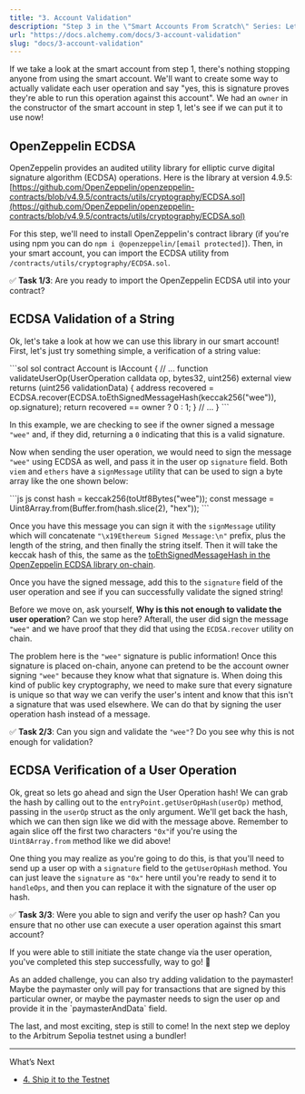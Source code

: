 ```yaml
---
title: "3. Account Validation"
description: "Step 3 in the \"Smart Accounts From Scratch\" Series: Let's validate the user operation signature!"
url: "https://docs.alchemy.com/docs/3-account-validation"
slug: "docs/3-account-validation"
---
```


If we take a look at the smart account from step 1, there's nothing stopping anyone from using the smart account. We'll want to create some way to actually validate each user operation and say "yes, this is signature proves they're able to run this operation against this account". We had an `owner` in the constructor of the smart account in step 1, let's see if we can put it to use now!

## OpenZeppelin ECDSA

OpenZeppelin provides an audited utility library for elliptic curve digital signature algorithm (ECDSA) operations. Here is the library at version 4.9.5: [https://github.com/OpenZeppelin/openzeppelin-contracts/blob/v4.9.5/contracts/utils/cryptography/ECDSA.sol](https://github.com/OpenZeppelin/openzeppelin-contracts/blob/v4.9.5/contracts/utils/cryptography/ECDSA.sol)

For this step, we'll need to install OpenZeppelin's contract library (if you're using npm you can do `npm i @openzeppelin/[email protected]`). Then, in your smart account, you can import the ECDSA utility from `/contracts/utils/cryptography/ECDSA.sol`.

✅ **Task 1/3**: Are you ready to import the OpenZeppelin ECDSA util into your contract?

## ECDSA Validation of a String

Ok, let's take a look at how we can use this library in our smart account! First, let's just try something simple, a verification of a string value:

<CodeGroup>
  ```sol sol
  contract Account is IAccount {
  		// ...
      function validateUserOp(UserOperation calldata op, bytes32, uint256)
          external
          view
          returns (uint256 validationData)
      {
          address recovered = ECDSA.recover(ECDSA.toEthSignedMessageHash(keccak256("wee")), op.signature);
          return recovered == owner ? 0 : 1;
      }
     	// ...
  }
  ```
</CodeGroup>

In this example, we are checking to see if the owner signed a message `"wee"` and, if they did, returning a `0` indicating that this is a valid signature.

Now when sending the user operation, we would need to sign the message `"wee"` using ECDSA as well, and pass it in the user op `signature` field. Both `viem` and `ethers` have a `signMessage` utility that can be used to sign a byte array like the one shown below:

<CodeGroup>
  ```js js
  const hash = keccak256(toUtf8Bytes("wee"));
  const message = Uint8Array.from(Buffer.from(hash.slice(2), "hex"));
  ```
</CodeGroup>

Once you have this message you can sign it with the `signMessage` utility which will concatenate `"\x19Ethereum Signed Message:\n"` prefix, plus the length of the string, and then finally the string itself. Then it will take the keccak hash of this, the same as the [toEthSignedMessageHash in the OpenZeppelin ECDSA library on-chain](https://github.com/OpenZeppelin/openzeppelin-contracts/blob/v4.9.5/contracts/utils/cryptography/ECDSA.sol#L165C1-L174).

Once you have the signed message, add this to the `signature` field of the user operation and see if you can successfully validate the signed string!

Before we move on, ask yourself, **Why is this not enough to validate the user operation**? Can we stop here? Afterall, the user did sign the message `"wee"` and we have proof that they did that using the `ECDSA.recover` utility on chain.

The problem here is the `"wee"` signature is public information! Once this signature is placed on-chain, anyone can pretend to be the account owner signing `"wee"` because they know what that signature is. When doing this kind of public key cryptography, we need to make sure that every signature is unique so that way we can verify the user's intent and know that this isn't a signature that was used elsewhere. We can do that by signing the user operation hash instead of a message.

✅ **Task 2/3**: Can you sign and validate the `"wee"`? Do you see why this is not enough for validation?

## ECDSA Verification of a User Operation

Ok, great so lets go ahead and sign the User Operation hash! We can grab the hash by calling out to the `entryPoint.getUserOpHash(userOp)` method, passing in the `userOp` struct as the only argument. We'll get back the hash, which we can then sign like we did with the message above. Remember to again slice off the first two characters `"0x"`if you're using the `Uint8Array.from` method like we did above!

One thing you may realize as you're going to do this, is that you'll need to send up a user op with a `signature` field to the `getUserOpHash` method. You can just leave the `signature` as `"0x"` here until you're ready to send it to `handleOps`, and then you can replace it with the signature of the user op hash.

✅ **Task 3/3**: Were you able to sign and verify the user op hash? Can you ensure that no other use can execute a user operation against this smart account?

If you were able to still initiate the state change via the user operation, you've completed this step successfully, way to go! 🎉

<Info>
  As an added challenge, you can also try adding validation to the paymaster! Maybe the paymaster only will pay for transactions that are signed by this particular owner, or maybe the paymaster needs to sign the user op and provide it in the `paymasterAndData` field.
</Info>

The last, and most exciting, step is still to come! In the next step we deploy to the Arbitrum Sepolia testnet using a bundler!

***

What’s Next

* [4. Ship it to the Testnet](/docs/4-ship-it-to-the-testnet)
